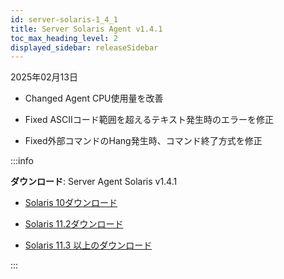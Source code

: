 ```yaml
---
id: server-solaris-1_4_1
title: Server Solaris Agent v1.4.1
toc_max_heading_level: 2
displayed_sidebar: releaseSidebar
---
```


2025年02月13日 

- <Status priority='1'>Changed</Status> Agent CPU使用量を改善

- <Status priority='0'>Fixed</Status> ASCIIコード範囲を超えるテキスト発生時のエラーを修正

- <Status priority='0'>Fixed</Status>外部コマンドのHang発生時、コマンド終了方式を修正

:::info 

**ダウンロード**: Server Agent Solaris v1.4.1

- [Solaris 10ダウンロード](https://repo.whatap.io/sunos/10/whatap-infra.1.4.1.sun10.SPARC.pkg.tar.gz)

- [Solaris 11.2ダウンロード](https://repo.whatap.io/sunos/11.2/whatap-infra.1.4.1.sun11.2.SPARC.pkg.tar.gz)

- [Solaris 11.3 以上のダウンロード](https://repo.whatap.io/sunos/11/whatap-infra.1.4.1.sun11.SPARC.pkg.tar.gz)

:::
